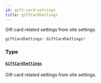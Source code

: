 ```yaml
---
id: gift-card-settings
title: giftCardSettings
---
```


Gift card related settings from site settings.

```graphql
giftCardSettings: GiftCardSettings!

```

### Type

#### [`GiftCardSettings`](/developer/api-reference/objects/gift-card-settings)

Gift card related settings from site settings.
